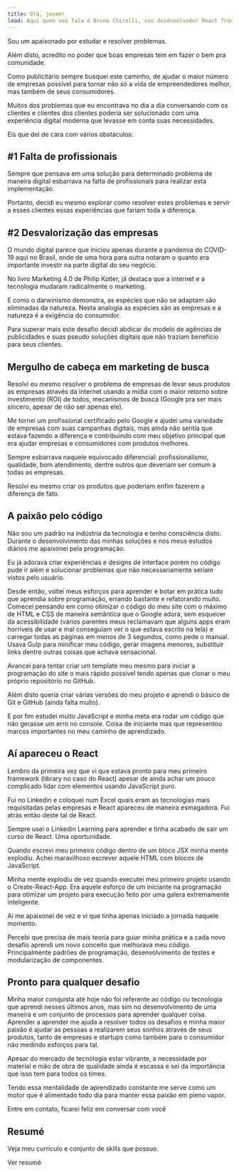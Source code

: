 ```yaml
---
title: Olá, jovem!
lead: Aqui quem vos fala é Bruno Chirelli, sou desenvolvedor React frontend com experiência em comunicação e negócios.
---
```



Sou um apaixonado por estudar e resolver problemas.

Além disto, acredito no poder que boas empresas tem em fazer o bem pra comunidade.

Como publicitário sempre busquei este caminho, de ajudar o maior número de empresas possível para tornar não só a vida de empreendedores melhor, mas também de seus consumidores.

Muitos dos problemas que eu encontrava no dia a dia conversando com os clientes e clientes dos clientes poderia ser solucionado com uma experiência digital moderna que levasse em conta suas necessidades.

Eis que dei de cara com vários obstáculos:

## #1 Falta de profissionais

Sempre que pensava em uma solução para determinado problema de maneira digital esbarrava na falta de profissionais para realizar esta implementação.

Portanto, decidi eu mesmo explorar como resolver estes problemas e servir a esses clientes essas experiências que fariam toda a diferença.

## #2 Desvalorização das empresas

O mundo digital parece que iniciou apenas durante a pandemia do COVID-19 aqui no Brasil, onde de uma hora para outra notaram o quanto era importante investir na parte digital do seu negócio.

No livro Marketing 4.0 de Philip Kotler, já destaca que a internet e a tecnologia mudaram radicalmente o marketing.

E como o darwinismo demonstra, as espécies que não se adaptam são eliminadas da natureza. Nesta analogia as espécies são as empresas e a natureza é a exigência do consumidor.

Para superar mais este desafio decidi abdicar do modelo de agências de publicidades e suas pseudo soluções digitais que não traziam benefício para seus clientes.

## Mergulho de cabeça em marketing de busca

Resolvi eu mesmo resolver o problema de empresas de levar seus produtos as empresas através da internet usando a mídia com o maior retorno sobre investimento (ROI) de todos, mecanismos de busca (Google pra ser mais sincero, apesar de não ser apenas ele).

Me tornei um profissional certificado pelo Google e ajudei uma variedade de empresas com suas campanhas digitais, mas ainda não sentia que estava fazendo a diferença e contribuindo com meu objetivo principal que era ajudar empresas e consumidores com produtos melhores.

Sempre esbarrava naquele equivocado diferencial: profissionalismo, qualidade, bom atendimento, dentre outros que deveriam ser comum a todas as empresas.

Resolvi eu mesmo criar os produtos que poderiam enfim fazerem a diferença de fato.

## A paixão pelo código

Não sou um padrão na indústria da tecnologia e tenho consciência disto. Durante o desenvolvimento das minhas soluções e nos meus estudos diários me apaixonei pela programação.

Eu já adorava criar experiências e designs de interface porém no código pude ir além e solucionar problemas que não necessariamente seriam vistos pelo usuário.

Desde então, voltei meus esforços para aprender e botar em prática tudo que aprendia sobre programação, errando bastante e refatorando muito.
Comecei pensando em como otimizar o código do meu site com o máximo de HTML e CSS de maneira semântica que o Google adora, sem esquecer da acessibilidade (vários parentes meus reclamavam que alguns apps eram horríveis de usar e mal conseguiam ver o que estava escrito na tela) e carregar todas as páginas em menos de 3 segundos, como pede o manual.
Usava Gulp para minificar meu código, gerar imagens menores, substituir links dentre outras coisas que achava sensacional.

Avancei para tentar criar um template meu mesmo para iniciar a programação do site o mais rápido possível tendo apenas que clonar o meu próprio repositório no GitHub.

Além disto queria criar várias versões do meu projeto e aprendi o básico de Git e GitHub (ainda falta muito).

E por fim estudei muito JavaScript e minha meta era rodar um código que não gerasse um erro no console. Coisa de iniciante mas que representou marcos importantes no meu caminho de aprendizado.

## Aí apareceu o React

Lembro da primeira vez que vi que estava pronto para meu primeiro framework (library no caso do React) apesar de ainda achar um pouco complicado lidar com elementos usando JavaScript puro.

Fui no Linkedin e coloquei num Excel quais eram as tecnologias mais requisitadas pelas empresas e React apareceu de maneira esmagadora. Fui atrás então deste tal de React.

Sempre usei o Linkedin Learning para aprender e tinha acabado de sair um curso de React. Uma oportunidade.

Quando escrevi meu primeiro código dentro de um bloco JSX minha mente explodiu. Achei maravilhoso escrever aquele HTML com blocos de JavaScript.

Minha mente explodiu de vez quando executei meu primeiro projeto usando o Create-React-App. Era aquele esforço de um iniciante na programação para otimizar um projeto para execução feito por uma galera extremamente inteligente.

Aí me apaixonei de vez e vi que tinha apenas iniciado a jornada naquele momento.

Percebi que precisa de mais teoria para guiar minha prática e a cada novo desafio aprendi um novo conceito que melhorava meu código. Principalmente padrões de programação, desenvolvimento de testes e modularização de componentes.

## Pronto para qualquer desafio

Minha maior conquista até hoje não foi referente ao código ou tecnologia que aprendi nesses últimos anos, mas sim no desenvolvimento de uma maneira e um conjunto de processos para aprender qualquer coisa.
Aprender a aprender me ajuda a resolver todos os desafios e minha maior paixão é ajudar as pessoas a realizarem seus sonhos através de seus produtos, tanto de empresas e startups como também para o consumidor não medindo esforços para tal.

Apesar do mercado de tecnologia estar vibrante, a necessidade por material e mão de obra de qualidade ainda é escassa e sei da importância que isso tem para todos os times.

Tendo essa mentalidade de aprendizado constante me serve como um motor que é alimentado todo dia para manter essa paixão em pleno vapor.

<Link to="/contato">Entre em contato, ficarei feliz em conversar com você</Link>

## Resumé

Veja meu currículo e conjunto de skills que possuo.

<Link to="/resume">Ver resumé</Link>
